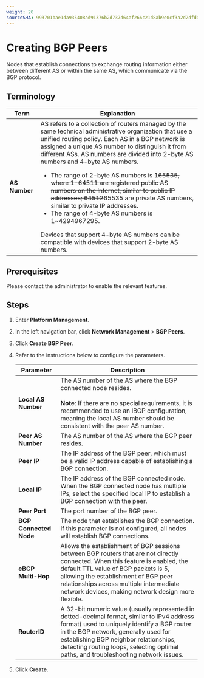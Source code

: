 ```yaml
---
weight: 20
sourceSHA: 993701bae1da935408ad91376b2d737d64af266c21d8ab9e0cf3a2d2dfdaad16
---
```


# Creating BGP Peers

Nodes that establish connections to exchange routing information either between different AS or within the same AS, which communicate via the BGP protocol.

## Terminology

| Term       | Explanation                                                                                                                                                                                                                                                                                             |
| -------- | ---------------------------------------------------------------------------------------------------------------------------------------------------------------------------------------------------------------------------------------------------------------------------------------------- |
| **AS Number** | AS refers to a collection of routers managed by the same technical administrative organization that use a unified routing policy. Each AS in a BGP network is assigned a unique AS number to distinguish it from different ASs. AS numbers are divided into 2-byte AS numbers and 4-byte AS numbers. <ul><li>The range of 2-byte AS numbers is 1~~65535, where 1-64511 are registered public AS numbers on the Internet, similar to public IP addresses; 64512~~65535 are private AS numbers, similar to private IP addresses.</li><li>The range of 4-byte AS numbers is 1\~4294967295.</li></ul> Devices that support 4-byte AS numbers can be compatible with devices that support 2-byte AS numbers. |

## Prerequisites

Please contact the administrator to enable the relevant features.

## Steps

1. Enter **Platform Management**.

2. In the left navigation bar, click **Network Management** > **BGP Peers**.

3. Click **Create BGP Peer**.

4. Refer to the instructions below to configure the parameters.

   | Parameter                 | Description                                                                                                  |
   | ------------------ | --------------------------------------------------------------------------------------------------- |
   | **Local AS Number**        | The AS number of the AS where the BGP connected node resides.<br /><br /><b>Note</b>: If there are no special requirements, it is recommended to use an IBGP configuration, meaning the local AS number should be consistent with the peer AS number.                |
   | **Peer AS Number**        | The AS number of the AS where the BGP peer resides.                                                                                |
   | **Peer IP**          | The IP address of the BGP peer, which must be a valid IP address capable of establishing a BGP connection.                                                          |
   | **Local IP**          | The IP address of the BGP connected node. When the BGP connected node has multiple IPs, select the specified local IP to establish a BGP connection with the peer.                                         |
   | **Peer Port**           | The port number of the BGP peer.                                                                                        |
   | **BGP Connected Node**       | The node that establishes the BGP connection. If this parameter is not configured, all nodes will establish BGP connections.                                                              |
   | **eBGP Multi-Hop** | Allows the establishment of BGP sessions between BGP routers that are not directly connected. When this feature is enabled, the default TTL value of BGP packets is 5, allowing the establishment of BGP peer relationships across multiple intermediate network devices, making network design more flexible.         |
   | **RouterID**       | A 32-bit numeric value (usually represented in dotted-decimal format, similar to IPv4 address format) used to uniquely identify a BGP router in the BGP network, generally used for establishing BGP neighbor relationships, detecting routing loops, selecting optimal paths, and troubleshooting network issues. |

5. Click **Create**.

